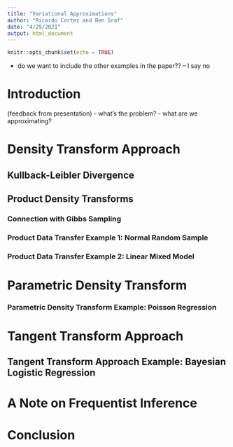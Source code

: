 ```yaml
---
title: "Variational Approximations"
author: "Ricardo Cortez and Ben Graf"
date: "4/29/2021"
output: html_document
---
```


```r
knitr::opts_chunk$set(echo = TRUE)
```

- do we want to include the other examples in the paper??
  -- I say no 


# Introduction
  (feedback from presentation)
  - what's the problem? 
  - what are we approximating?

# Density Transform Approach

## Kullback-Leibler Divergence

## Product Density Transforms

### Connection with Gibbs Sampling

### Product Data Transfer Example 1: Normal Random Sample

### Product Data Transfer Example 2: Linear Mixed Model

# Parametric Density Transform

### Parametric Density Transform Example: Poisson Regression

# Tangent Transform Approach 

## Tangent Transform Approach Example: Bayesian Logistic Regression

# A Note on Frequentist Inference

# Conclusion

